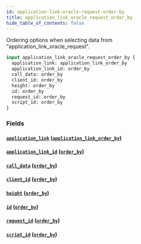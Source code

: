 ```yaml
---
id: application-link-oracle-request-order-by
title: application_link_oracle_request_order_by
hide_table_of_contents: false
---
```


Ordering options when selecting data from "application_link_oracle_request".

```graphql
input application_link_oracle_request_order_by {
  application_link: application_link_order_by
  application_link_id: order_by
  call_data: order_by
  client_id: order_by
  height: order_by
  id: order_by
  request_id: order_by
  script_id: order_by
}
```

### Fields

#### [`application_link`](#) ([`application_link_order_by`](../inputs/application-link-order-by))

#### [`application_link_id`](#) ([`order_by`](../enums/order-by))

#### [`call_data`](#) ([`order_by`](../enums/order-by))

#### [`client_id`](#) ([`order_by`](../enums/order-by))

#### [`height`](#) ([`order_by`](../enums/order-by))

#### [`id`](#) ([`order_by`](../enums/order-by))

#### [`request_id`](#) ([`order_by`](../enums/order-by))

#### [`script_id`](#) ([`order_by`](../enums/order-by))
